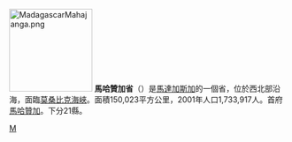 [[File:MadagascarMahajanga.png|150px]]
'''馬哈贊加省'''（{{lang-fr|Mahajanga}}）是[[馬達加斯加|馬達加斯加]]的一個省，位於西北部沿海，面臨[[莫桑比克海峽|莫桑比克海峽]]。面積150,023平方公里，2001年人口1,733,917人。首府[[馬哈贊加|馬哈贊加]]。下分21縣。

[[Category:馬達加斯加行政區劃|M]]
